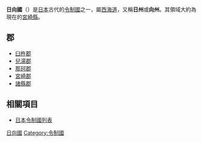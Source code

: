 {{unreferenced|time=2015-10-26T07:38:40+00:00}}
{{japanese|image=Old Japan Hyuga.svg|width=300px|caption=日向國在日本的位置|japanese=日向国|kana=ひゅうがのくに|romaji=Hyūga no kuni}}
'''日向國'''（{{jpn|j=日向国|kyu=日向國|hg=ひゅうがのくに|hgt=ひうがのくに|rm=Hyūga no kuni|f=y}}）是[[日本|日本]]古代的[[令制國|令制國]]之一，屬[[西海道|西海道]]，又稱'''日州'''或'''向州'''。其領域大約為現在的[[宮崎縣|宮崎縣]]。

==郡==
* [[臼杵郡|臼杵郡]]
* [[兒湯郡|兒湯郡]]
* [[那珂郡_(日向國)|那珂郡]]
* [[宮崎郡|宮崎郡]]
* [[諸縣郡|諸縣郡]]

== 相關項目 ==
* [[日本令制國列表|日本令制國列表]]

{{日本地理小作品}}
{{日向國的郡}}
{{日本令制國}}
{{日本神話}}

{{DEFAULTSORT:Hyuga}}
[[Category:日向國|]]
[[Category:令制國|Category:令制國]]